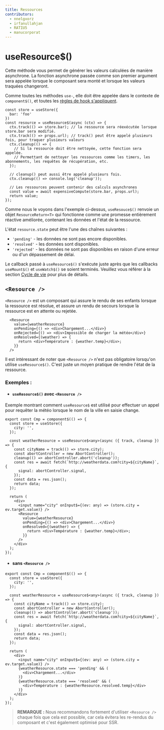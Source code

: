 ```yaml
---
title: Ressources
contributors:
  - nnelgxorz
  - irfanullahjan
  - RATIU5
  - manucorporat
---
```


# useResource$()

Cette méthode vous permet de générer les valeurs calculées de manière asynchrone. La fonction asynchrone passée comme son premier argument sera appelée lorsque le composant sera monté et lorsque les valeurs traquées changeront.

Comme toutes les méthodes `use-`, elle doit être appelée dans le contexte de `component$()`, et toutes les [règles de hook s'appliquent](../../../docs/components/lifecycle/index.mdx#rules).

```tsx
const store = useStore({
  bar: 'foo'
})
const resource = useResource$(async (ctx) => {
  ctx.track(() => store.bar); // la ressource sera réexécutée lorsque store.bar sera modifié.
  ctx.track(() => props.url); // track() peut être appelé plusieurs fois, pour traquer plusieurs valeurs
  ctx.cleanup(() => {
    // Si la ressource doit être nettoyée, cette fonction sera appelée.
    // Permettant de nettoyer les ressources comme les timers, les abonnements, les requêtes de récupération, etc.
  });

  // cleanup() peut aussi être appelé plusieurs fois.
  ctx.cleanup(() => console.log('cleanup'));

  // Les ressources peuvent contenir des calculs asynchrones
  const value = await expensiveCompute(store.bar, props.url);
  return value;
});
```

Comme nous le voyons dans l'exemple ci-dessus, `useResouce$()` renvoie un objet `ResourceReturn<T>` qui fonctionne comme une promesse entièrement réactive améliorée, contenant les données et l'état de la ressource.

L'état `resource.state` peut être l'une des chaînes suivantes :

- `'pending'` - les données ne sont pas encore disponibles.
- `'resolved'` - les données sont disponibles.
- `'rejected'` - les données ne sont pas disponibles en raison d'une erreur ou d'un dépassement de délai.

Le callback passé à `useResource$()` s'exécute juste après que les callbacks `useMount$()` et `useWatch$()` se soient terminés. Veuillez vous référer à la section [Cycle de vie](../lifecycle/index.mdx) pour plus de détails.

## `<Resource />`

`<Resource />` est un composant qui assure le rendu de ses enfants lorsque la ressource est résolue, et assure un rendu de secours lorsque la ressource est en attente ou rejetée.

```tsx
  <Resource
    value={weatherResource}
    onPending={() => <div>Chargement...</div>}
    onRejected={() => <div>Impossible de charger la météo</div>}
    onResolved={(weather) => {
      return <div>Température : {weather.temp}</div>;
    }}
  />
```
Il est intéressant de noter que `<Resource />` n'est pas obligatoire lorsqu'on utilise `useResource$()`. C'est juste un moyen pratique de rendre l'état de la ressource.

### Exemples :
- #### `useResource$()` avec `<Resource />`

Exemple montrant comment `useResource$` est utilisé pour effectuer un appel pour requêter la météo lorsque le nom de la ville en saisie change.

```tsx
export const Cmp = component$(() => {
  const store = useStore({
    city: '',
  });

  const weatherResource = useResource$<any>(async ({ track, cleanup }) => {
    const cityName = track(() => store.city);
    const abortController = new AbortController();
    cleanup(() => abortController.abort('cleanup'));
    const res = await fetch(`http://weatherdata.com?city=${cityName}`, {
      signal: abortController.signal,
    });
    const data = res.json();
    return data;
  });

  return (
    <div>
      <input name="city" onInput$={(ev: any) => (store.city = ev.target.value)} />
      <Resource
        value={weatherResource}
        onPending={() => <div>Chargement...</div>}
        onResolved={(weather) => {
          return <div>Température : {weather.temp}</div>;
        }}
      />
    </div>
  );
});
```


- #### sans `<Resource />`

```tsx
export const Cmp = component$(() => {
  const store = useStore({
    city: '',
  });

  const weatherResource = useResource$<any>(async ({ track, cleanup }) => {
    const cityName = track(() => store.city);
    const abortController = new AbortController();
    cleanup(() => abortController.abort('cleanup'));
    const res = await fetch(`http://weatherdata.com?city=${cityName}`, {
      signal: abortController.signal,
    });
    const data = res.json();
    return data;
  });

  return (
    <div>
      <input name="city" onInput$={(ev: any) => (store.city = ev.target.value)} />
      {weatherResource.state === 'pending' && (
        <div>Chargement...</div>
      )}
      {weatherResource.state === 'resolved' && (
        <div>Température : {weatherResource.resolved.temp}</div>
      )}
    </div>
  );
});
```

> **REMARQUE :**
> Nous recommandons fortement d'utiliser `<Resource />` chaque fois que cela est possible, car cela évitera les re-rendus du composant et c'est également optimisé pour SSR.
